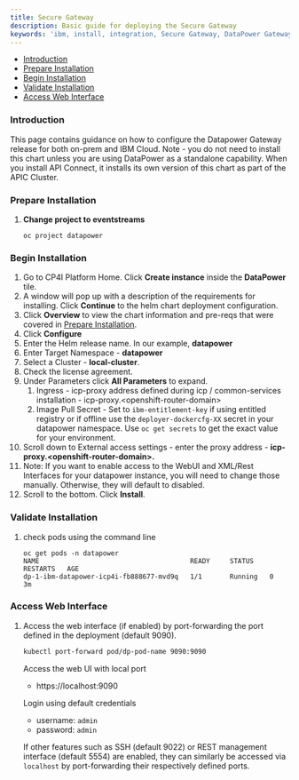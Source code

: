 ```yaml
---
title: Secure Gateway
description: Basic guide for deploying the Secure Gateway
keywords: 'ibm, install, integration, Secure Gateway, DataPower Gateway'
---
```


- [Introduction](#introduction)
- [Prepare Installation](#prepare-installation)
- [Begin Installation](#begin-installation)
- [Validate Installation](#validate-installation)
- [Access Web Interface](#access-web-interface)

### Introduction
This page contains guidance on how to configure the Datapower Gateway
release for both on-prem and IBM Cloud.  Note - you do not need to install this
chart unless you are using DataPower as a standalone capability.
When you install API Connect, it installs its own version of this chart
as part of the APIC Cluster.

### Prepare Installation

1. **Change project to eventstreams**
   ```
   oc project datapower
   ```

### Begin Installation
1. Go to CP4I Platform Home. Click **Create instance** inside the
**DataPower** tile.
2. A window will pop up with a description of the requirements for
installing. Click **Continue** to the helm chart deployment configuration.
3. Click **Overview** to view the chart information and pre-reqs that were
covered in [Prepare Installation](#prepare-installation).
4. Click **Configure**
5. Enter the Helm release name. In our example, **datapower**
6. Enter Target Namespace - **datapower**
7. Select a Cluster - **local-cluster**.
8. Check the license agreement.
9. Under Parameters click **All Parameters** to expand.
   1. Ingress - icp-proxy address defined during icp / common-services
   installation - icp-proxy.&lt;openshift-router-domain&gt;
   2. Image Pull Secret - Set to `ibm-entitlement-key` if using entitled
   registry or if offline use the `deployer-dockercfg-XX` secret in your
   datapower namespace.  Use `oc get secrets` to get the exact value for
   your environment.
10.  Scroll down to External access settings - enter the proxy
address - **icp-proxy.&lt;openshift-router-domain&gt;.**
11. Note:  If you want to enable access to the WebUI and XML/Rest
Interfaces for your datapower instance, you will need to change those
manually.  Otherwise, they will default to disabled.
12. Scroll to the bottom. Click **Install**.

### Validate Installation
1. check pods using the command line
   ```
   oc get pods -n datapower
   NAME                                      READY     STATUS    RESTARTS   AGE
   dp-1-ibm-datapower-icp4i-fb888677-mvd9q   1/1       Running   0          3m
   ```

### Access Web Interface
1. Access the web interface (if enabled) by port-forwarding
   the port defined in the deployment (default 9090).

   ```bash
   kubectl port-forward pod/dp-pod-name 9090:9090
   ```

   Access the web UI with local port
   * https://localhost:9090

   Login using default credentials
   * username: `admin`
   * password: `admin`

   If other features such as SSH (default 9022) or REST management interface (default 5554) are enabled,
   they can similarly be accessed via `localhost` by port-forwarding their respectively defined ports.
